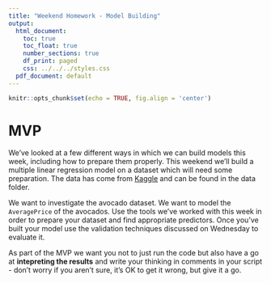 ```yaml
---
title: "Weekend Homework - Model Building"
output:
  html_document:
    toc: true
    toc_float: true
    number_sections: true
    df_print: paged
    css: ../../../styles.css
  pdf_document: default
---
```


```r
knitr::opts_chunk$set(echo = TRUE, fig.align = 'center')
```

# MVP

We've looked at a few different ways in which we can build models this week, including how to prepare them properly. This weekend we'll build a multiple linear regression model on a dataset which will need some preparation. The data has come from [Kaggle](https://www.kaggle.com/neuromusic/avocado-prices) and can be found in the data folder.

We want to investigate the avocado dataset. We want to model the `AveragePrice` of the avocados. Use the tools we've worked with this week in order to prepare your dataset and find appropriate predictors. Once you've built your model use the validation techniques discussed on Wednesday to evaluate it.

As part of the MVP we want you not to just run the code but also have a go at **intepreting the results** and write your thinking in comments in your script - don't worry if you aren't sure, it's OK to get it wrong, but give it a go.
